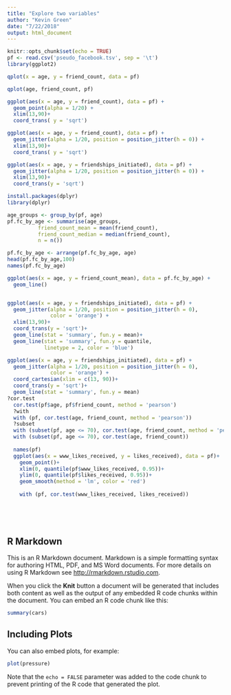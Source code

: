 ```yaml
---
title: "Explore two variables"
author: "Kevin Green"
date: "7/22/2018"
output: html_document
---
```


```r
knitr::opts_chunk$set(echo = TRUE)
pf <- read.csv('pseudo_facebook.tsv', sep = '\t')
library(ggplot2)

qplot(x = age, y = friend_count, data = pf)

qplot(age, friend_count, pf)

ggplot(aes(x = age, y = friend_count), data = pf) + 
  geom_point(alpha = 1/20) +
  xlim(13,90)+
  coord_trans( y = 'sqrt')

ggplot(aes(x = age, y = friend_count), data = pf) + 
  geom_jitter(alpha = 1/20, position = position_jitter(h = 0)) +
  xlim(13,90)+
  coord_trans( y = 'sqrt')

ggplot(aes(x = age, y = friendships_initiated), data = pf) +
  geom_jitter(alpha = 1/20, position = position_jitter(h = 0)) +
  xlim(13,90)+
  coord_trans(y = 'sqrt')

install.packages(dplyr)
library(dplyr)

age_groups <- group_by(pf, age)
pf.fc_by_age <- summarise(age_groups,
          friend_count_mean = mean(friend_count),
          friend_count_median = median(friend_count),
          n = n())

pf.fc_by_age <- arrange(pf.fc_by_age, age)
head(pf.fc_by_age,100)
names(pf.fc_by_age)

ggplot(aes(x = age, y = friend_count_mean), data = pf.fc_by_age) +
  geom_line()


ggplot(aes(x = age, y = friendships_initiated), data = pf) +
  geom_jitter(alpha = 1/20, position = position_jitter(h = 0),
              color = 'orange') +
  xlim(13,90)+
  coord_trans(y = 'sqrt')+
  geom_line(stat = 'summary', fun.y = mean)+
  geom_line(stat = 'summary', fun.y = quantile,
            linetype = 2, color = 'blue')

ggplot(aes(x = age, y = friendships_initiated), data = pf) +
  geom_jitter(alpha = 1/20, position = position_jitter(h = 0),
              color = 'orange') +
  coord_cartesian(xlim = c(13, 90))+
  coord_trans(y = 'sqrt')+
  geom_line(stat = 'summary', fun.y = mean)
?cor.test
  cor.test(pf$age, pf$friend_count, method = 'pearson')
  ?with
  with (pf, cor.test(age, friend_count, method = 'pearson'))
  ?subset
  with (subset(pf, age <= 70), cor.test(age, friend_count, method = 'pearson'))
  with (subset(pf, age <= 70), cor.test(age, friend_count))
  
  names(pf)
  ggplot(aes(x = www_likes_received, y = likes_received), data = pf)+
    geom_point()+
    xlim(0, quantile(pf$www_likes_received, 0.95))+
    ylim(0, quantile(pf$likes_received, 0.95))+
    geom_smooth(method = 'lm', color = 'red')
  
    with (pf, cor.test(www_likes_received, likes_received))
  
  
  
  
```

## R Markdown

This is an R Markdown document. Markdown is a simple formatting syntax for authoring HTML, PDF, and MS Word documents. For more details on using R Markdown see <http://rmarkdown.rstudio.com>.

When you click the **Knit** button a document will be generated that includes both content as well as the output of any embedded R code chunks within the document. You can embed an R code chunk like this:

```r
summary(cars)
```

## Including Plots

You can also embed plots, for example:

```r
plot(pressure)
```

Note that the `echo = FALSE` parameter was added to the code chunk to prevent printing of the R code that generated the plot.
